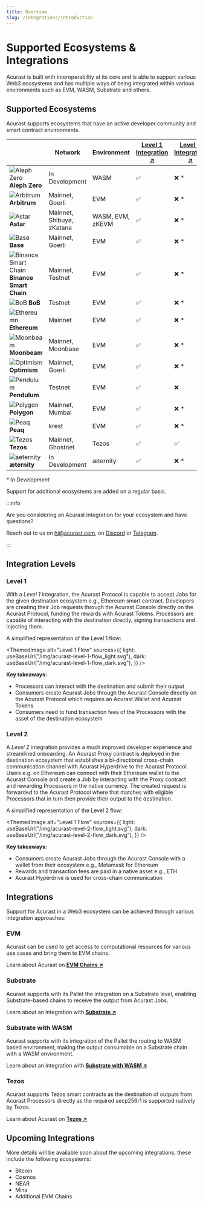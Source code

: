 ```yaml
---
title: Overview
slug: /integrations/introduction
---
```



# Supported Ecosystems & Integrations

Acurast is built with interoperability at its core and is able to support various Web3 ecosystems and has multiple ways of being integrated within various environments such as EVM, WASM, Substrate and others.

## Supported Ecosystems

Acurast supports ecosystems that have an active developer community and smart contract environments.

|                                                                                                           | Network                   | Environment      | [Level 1 Integration ↗](#level-1) | [Level 2 Integration ↗](#level-2) |
| --------------------------------------------------------------------------------------------------------- | ------------------------- | ---------------- | --------------------------------- | --------------------------------- |
| ![Aleph Zero](/img/A0-symbol_dark.svg "Aleph Zero") **Aleph Zero**                                        | In Development            | WASM             | ✅                                | ❌ \*                             |
| ![Arbitrum](/img/arbitrum_symbol.svg "Arbitrum") **Arbitrum**                                             | Mainnet, Goerli           | EVM              | ✅                                | ❌ \*                             |
| ![Astar](/img/astar_symbol.svg "Astar") **Astar**                                                         | Mainnet, Shibuya, zKatana | WASM, EVM, zKEVM | ✅                                | ❌ \*                             |
| ![Base](/img/base_symbol.svg "Base") **Base**                                                             | Mainnet, Goerli           | EVM              | ✅                                | ❌ \*                             |
| ![Binance Smart Chain](/img/binance-smart-chain_symbol.svg "Binance Smart Chain") **Binance Smart Chain** | Mainnet, Testnet          | EVM              | ✅                                | ❌ \*                             |
| ![BoB](/img/bob_symbol.svg "Binance Smart Chain") **BoB**                                                 | Testnet                   | EVM              | ✅                                | ❌ \*                             |
| ![Ethereumn](/img/ethereum_symbol.svg "Ethereum") **Ethereum**                                            | Mainnet                   | EVM              | ✅                                | ❌ \*                             |
| ![Moonbeam](/img/moonbeam_symbol.svg "Moonbeam") **Moonbeam**                                             | Mainnet, Moonbase         | EVM              | ✅                                | ❌ \*                             |
| ![Optimism](/img/optimism_symbol.svg "Optimism") **Optimism**                                             | Mainnet, Goerli           | EVM              | ✅                                | ❌ \*                             |
| ![Pendulum](/img/pendulum_symbol.svg "Pendulum") **Pendulum**                                             | Testnet                   | EVM              | ✅                                | ❌                                |
| ![Polygon](/img/polygon_symbol.svg "Polygon") **Polygon**                                                 | Mainnet, Mumbai           | EVM              | ✅                                | ❌ \*                             |
| ![Peaq](/img/peaq_symbol.svg "Peaq") **Peaq**                                                             | krest                     | EVM              | ✅                                | ❌ \*                             |
| ![Tezos](/img/tezos_symbol.svg "Tezos") **Tezos**                                                         | Mainnet, Ghostnet         | Tezos            | ✅                                | ✅                                |
| ![aeternity](/img/aeternity_symbol.svg "aeternity") **æternity**                                          | In Development            | æternity         | ✅                                | ❌ \*                             |

_\* In Development_

Support for additional ecosystems are added on a regular basis.

:::info

Are you considering an Acurast integration for your ecosystem and have questions?

Reach out to us on [hi@acurast.com](mailto:hi@acurast.com), on [Discord](https://discord.gg/wqgC6b6aKe) or [Telegram](https://t.me/acurastnetwork).

:::

<div class="padding-vert--md"></div>

## Integration Levels

### Level 1

With a _Level 1_ integration, the Acurast Protocol is capable to accept Jobs for the given destination ecosystem e.g., Ethereum smart contract. Developers are creating their Job requests through the Acurast Console directly on the Acurast Protocol, funding the rewards with Acurast Tokens. Processors are capable of interacting with the destination directly, signing transactions and injecting them.

A simplified representation of the Level 1 flow:

<div class="padding-vert--lg"></div>

<ThemedImage
  alt="Level 1 Flow"
  sources={{
    light: useBaseUrl("/img/acurast-level-1-flow_light.svg"),
    dark: useBaseUrl("/img/acurast-level-1-flow_dark.svg"),
  }}
/>

<div class="padding-vert--lg"></div>

**Key takeaways:**

- Processors can interact with the destination and submit their output
- Consumers create Acurast Jobs through the Acurast Console directly on the Acurast Protocol which requires an Acurast Wallet and Acurast Tokens
- Consumers need to fund transaction fees of the Processors with the asset of the destination ecosystem

### Level 2

A _Level 2_ integration provides a much improved developer experience and streamlined onboarding. An Acurast Proxy contract is deployed in the destination ecosystem that establishes a bi-directional cross-chain communication channel with Acurast Hyperdrive to the Acurast Protocol. Users e.g. on Ethereum can connect with their Ethereum wallet to the Acurast Console and create a Job by interacting with the Proxy contract and rewarding Processors in the native currency. The created request is forwarded to the Acurast Protocol where that matches with eligible Processors that in turn then provide their output to the destination.

A simplified representation of the Level 2 flow:

<div class="padding-vert--lg"></div>

<ThemedImage
  alt="Level 1 Flow"
  sources={{
    light: useBaseUrl("/img/acurast-level-2-flow_light.svg"),
    dark: useBaseUrl("/img/acurast-level-2-flow_dark.svg"),
  }}
/>

<div class="padding-vert--lg"></div>

**Key takeaways:**

- Consumers create Acurast Jobs through the Acurast Console with a wallet from their ecosystem e.g., Metamask for Ethereum
- Rewards and transaction fees are paid in a native asset e.g., ETH
- Acurast Hyperdrive is used for cross-chain communication

## Integrations

Support for Acurast in a Web3 ecosystem can be achieved through various integration approaches:

### EVM

Acurast can be used to get access to computational resources for various use cases and bring them to EVM chains.

Learn about Acurast on **[EVM Chains ↗](/integrations/evm/)**

### Substrate

Acurast supports with its Pallet the integration on a Substrate level, enabling Substrate-based chains to receive the output from Acurast Jobs.

Learn about an integration with **[Substrate ↗](/integrations/substrate/)**

### Substrate with WASM

Acurast supports with its integration of the Pallet the routing to WASM based environment, making the output consumable on a Substrate chain with a WASM environment.

Learn about an integration with **[Substrate with WASM ↗](/integrations/substrate-wasm/)**

### Tezos

Acurast supports Tezos smart contracts as the destination of outputs from Acurast Processors directly as the required secp256r1 is supported natively by Tezos.

Learn about Acurast on **[Tezos ↗](/integrations/tezos/)**

## Upcoming Integrations

More details will be available soon about the upcoming integrations, these include the following ecosystems:

- Bitcoin
- Cosmos
- NEAR
- Mina
- Additional EVM Chains
